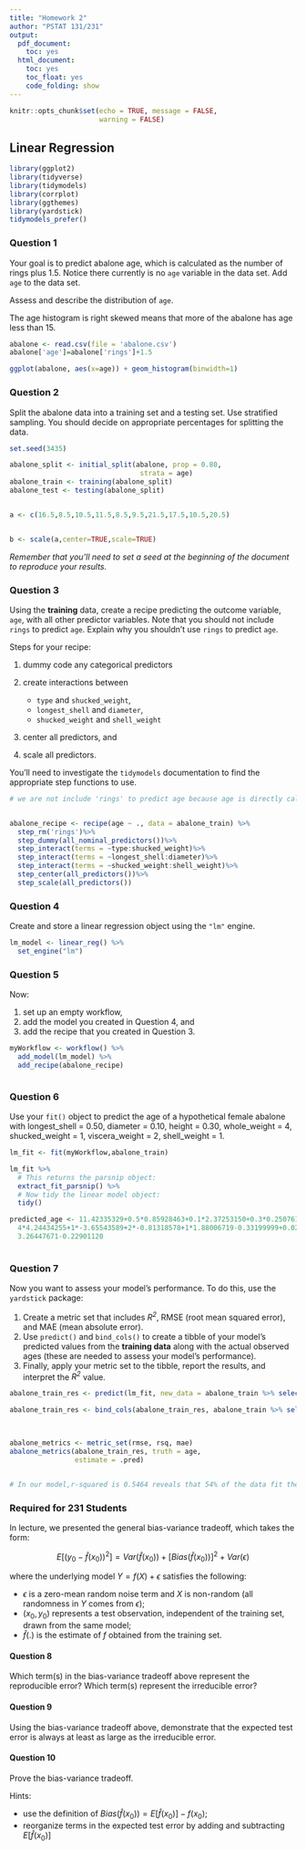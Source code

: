 ```yaml
---
title: "Homework 2"
author: "PSTAT 131/231"
output:
  pdf_document:
    toc: yes
  html_document:
    toc: yes
    toc_float: yes
    code_folding: show
---
```


```r
knitr::opts_chunk$set(echo = TRUE, message = FALSE,
                      warning = FALSE)
```

## Linear Regression

```r
library(ggplot2)
library(tidyverse)
library(tidymodels)
library(corrplot)
library(ggthemes)
library(yardstick)
tidymodels_prefer()

```

### Question 1

Your goal is to predict abalone age, which is calculated as the number of rings plus 1.5. Notice there currently is no `age` variable in the data set. Add `age` to the data set.

Assess and describe the distribution of `age`.

The age histogram is right skewed means that more of the abalone has age less than 15.
```r

abalone <- read.csv(file = 'abalone.csv')
abalone['age']=abalone['rings']+1.5

ggplot(abalone, aes(x=age)) + geom_histogram(binwidth=1)


```

### Question 2

Split the abalone data into a training set and a testing set. Use stratified sampling. You should decide on appropriate percentages for splitting the data.
```r
set.seed(3435)

abalone_split <- initial_split(abalone, prop = 0.80,
                                strata = age)
abalone_train <- training(abalone_split)
abalone_test <- testing(abalone_split)


a <- c(16.5,8.5,10.5,11.5,8.5,9.5,21.5,17.5,10.5,20.5)


b <- scale(a,center=TRUE,scale=TRUE)
```
*Remember that you'll need to set a seed at the beginning of the document to reproduce your results.*

### Question 3

Using the **training** data, create a recipe predicting the outcome variable, `age`, with all other predictor variables. Note that you should not include `rings` to predict `age`. Explain why you shouldn't use `rings` to predict `age`.

Steps for your recipe:

1.  dummy code any categorical predictors

2.  create interactions between

    -   `type` and `shucked_weight`,
    -   `longest_shell` and `diameter`,
    -   `shucked_weight` and `shell_weight`

3.  center all predictors, and

4.  scale all predictors.

You'll need to investigate the `tidymodels` documentation to find the appropriate step functions to use.


```r
# we are not include 'rings' to predict age because age is directly calculated from rings


abalone_recipe <- recipe(age ~ ., data = abalone_train) %>% 
  step_rm('rings')%>%
  step_dummy(all_nominal_predictors())%>%
  step_interact(terms = ~type:shucked_weight)%>%
  step_interact(terms = ~longest_shell:diameter)%>%
  step_interact(terms = ~shucked_weight:shell_weight)%>%
  step_center(all_predictors())%>%
  step_scale(all_predictors())

```
### Question 4

Create and store a linear regression object using the `"lm"` engine.

```r

lm_model <- linear_reg() %>% 
  set_engine("lm")


```



### Question 5

Now:

1.  set up an empty workflow,
2.  add the model you created in Question 4, and
3.  add the recipe that you created in Question 3.

```r
myWorkflow <- workflow() %>% 
  add_model(lm_model) %>% 
  add_recipe(abalone_recipe)



```





### Question 6

Use your `fit()` object to predict the age of a hypothetical female abalone with longest_shell = 0.50, diameter = 0.10, height = 0.30, whole_weight = 4, shucked_weight = 1, viscera_weight = 2, shell_weight = 1.

```r
lm_fit <- fit(myWorkflow,abalone_train)

lm_fit %>% 
  # This returns the parsnip object:
  extract_fit_parsnip() %>% 
  # Now tidy the linear model object:
  tidy()

predicted_age <- 11.42335329+0.5*0.85928463+0.1*2.37253150+0.3*0.25076110+
  4*4.24434255+1*-3.65543589+2*-0.81318578+1*1.88006719-0.33199999+0.02721407-
  3.26447671-0.22901120
  

```



### Question 7

Now you want to assess your model's performance. To do this, use the `yardstick` package:

1.  Create a metric set that includes *R^2^*, RMSE (root mean squared error), and MAE (mean absolute error).
2.  Use `predict()` and `bind_cols()` to create a tibble of your model's predicted values from the **training data** along with the actual observed ages (these are needed to assess your model's performance).
3.  Finally, apply your metric set to the tibble, report the results, and interpret the *R^2^* value.


```r

abalone_train_res <- predict(lm_fit, new_data = abalone_train %>% select(-c(age)))

abalone_train_res <- bind_cols(abalone_train_res, abalone_train %>% select(age))

  

abalone_metrics <- metric_set(rmse, rsq, mae)
abalone_metrics(abalone_train_res, truth = age, 
                estimate = .pred)


# In our model,r-squared is 0.5464 reveals that 54% of the data fit the regression model.
```



### Required for 231 Students

In lecture, we presented the general bias-variance tradeoff, which takes the form:

$$
E[(y_0 - \hat{f}(x_0))^2]=Var(\hat{f}(x_0))+[Bias(\hat{f}(x_0))]^2+Var(\epsilon)
$$

where the underlying model $Y=f(X)+\epsilon$ satisfies the following:

- $\epsilon$ is a zero-mean random noise term and $X$ is non-random (all randomness in $Y$ comes from $\epsilon$);
- $(x_0, y_0)$ represents a test observation, independent of the training set, drawn from the same model;
- $\hat{f}(.)$ is the estimate of $f$ obtained from the training set.

#### Question 8

Which term(s) in the bias-variance tradeoff above represent the reproducible error? Which term(s) represent the irreducible error?

#### Question 9

Using the bias-variance tradeoff above, demonstrate that the expected test error is always at least as large as the irreducible error.

#### Question 10

Prove the bias-variance tradeoff.

Hints:

- use the definition of $Bias(\hat{f}(x_0))=E[\hat{f}(x_0)]-f(x_0)$;
- reorganize terms in the expected test error by adding and subtracting $E[\hat{f}(x_0)]$